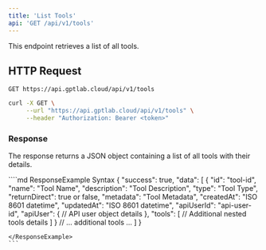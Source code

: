 ```yaml
---
title: 'List Tools'
api: 'GET /api/v1/tools'
---
```


This endpoint retrieves a list of all tools.

## HTTP Request

`GET https://api.gptlab.cloud/api/v1/tools`

<RequestExample>

```bash
curl -X GET \
     --url "https://api.gptlab.cloud/api/v1/tools" \
     --header "Authorization: Bearer <token>"
```

</RequestExample>

### Response
The response returns a JSON object containing a list of all tools with their details.





<ResponseExample>
````md ResponseExample Syntax
{
  "success": true,
  "data": [
    {
      "id": "tool-id",
      "name": "Tool Name",
      "description": "Tool Description",
      "type": "Tool Type",
      "returnDirect": true or false,
      "metadata": "Tool Metadata",
      "createdAt": "ISO 8601 datetime",
      "updatedAt": "ISO 8601 datetime",
      "apiUserId": "api-user-id",
      "apiUser": {
        // API user object details
      },
      "tools": [
        // Additional nested tools details
      ]
    }
    // ... additional tools ...
  ]
}




````
</ResponseExample>
```
